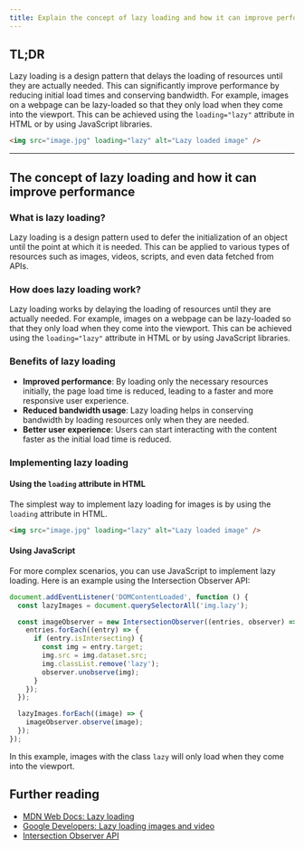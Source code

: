 ```yaml
---
title: Explain the concept of lazy loading and how it can improve performance.
---
```


## TL;DR

Lazy loading is a design pattern that delays the loading of resources until they are actually needed. This can significantly improve performance by reducing initial load times and conserving bandwidth. For example, images on a webpage can be lazy-loaded so that they only load when they come into the viewport. This can be achieved using the `loading="lazy"` attribute in HTML or by using JavaScript libraries.

```html
<img src="image.jpg" loading="lazy" alt="Lazy loaded image" />
```

---

## The concept of lazy loading and how it can improve performance

### What is lazy loading?

Lazy loading is a design pattern used to defer the initialization of an object until the point at which it is needed. This can be applied to various types of resources such as images, videos, scripts, and even data fetched from APIs.

### How does lazy loading work?

Lazy loading works by delaying the loading of resources until they are actually needed. For example, images on a webpage can be lazy-loaded so that they only load when they come into the viewport. This can be achieved using the `loading="lazy"` attribute in HTML or by using JavaScript libraries.

### Benefits of lazy loading

- **Improved performance**: By loading only the necessary resources initially, the page load time is reduced, leading to a faster and more responsive user experience.
- **Reduced bandwidth usage**: Lazy loading helps in conserving bandwidth by loading resources only when they are needed.
- **Better user experience**: Users can start interacting with the content faster as the initial load time is reduced.

### Implementing lazy loading

#### Using the `loading` attribute in HTML

The simplest way to implement lazy loading for images is by using the `loading` attribute in HTML.

```html
<img src="image.jpg" loading="lazy" alt="Lazy loaded image" />
```

#### Using JavaScript

For more complex scenarios, you can use JavaScript to implement lazy loading. Here is an example using the Intersection Observer API:

```js
document.addEventListener('DOMContentLoaded', function () {
  const lazyImages = document.querySelectorAll('img.lazy');

  const imageObserver = new IntersectionObserver((entries, observer) => {
    entries.forEach((entry) => {
      if (entry.isIntersecting) {
        const img = entry.target;
        img.src = img.dataset.src;
        img.classList.remove('lazy');
        observer.unobserve(img);
      }
    });
  });

  lazyImages.forEach((image) => {
    imageObserver.observe(image);
  });
});
```

In this example, images with the class `lazy` will only load when they come into the viewport.

## Further reading

- [MDN Web Docs: Lazy loading](https://developer.mozilla.org/en-US/docs/Web/Performance/Lazy_loading)
- [Google Developers: Lazy loading images and video](https://developers.google.com/web/fundamentals/performance/lazy-loading-guidance/images-and-video)
- [Intersection Observer API](https://developer.mozilla.org/en-US/docs/Web/API/Intersection_Observer_API)
